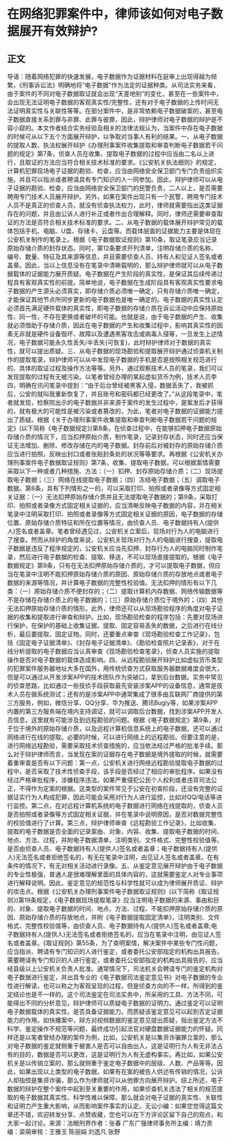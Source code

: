 # 在网络犯罪案件中，律师该如何对电子数据展开有效辩护?
## 正文
导语：随着网络犯罪的快速发展，电子数据作为证据材料在庭审上出现得越为频繁，《刑事诉讼法》明确地将“电子数据”作为法定的证据种类。从司法实务来看，由于案件的不同对电子数据取证就会出现“天差地别”的变化，甚至在一些案件中，会出现无法证明电子数据的客观真实性/完整性，还有对于电子数据的上传时间无法证明真实性与关联性等等。在部分案件中，是非常依赖电子数据破案的，甚至电子数据直接关系到罪与非罪、此罪与彼罪，因此，辩护律师对电子数据的辩护是不容小窥的。本文作者结合实务经验及相关的法律法规认为，当案件中存在电子数据的时候可从以下五个方面展开辩护，以争取对当事人有利的结果。一、从电子数据的提取人数、执法权展开辩护《办理刑事案件收集提取和审查判断电子数据若干问题的规定》第7条，侦查人员在收集、提取电子数据的过程中应当由二名以上进行，且取证的方法应当符合相关技术标准的要求。《公安机关执法细则》的规定，计算机犯罪现场电子证据的勘验、检查，应当由网络安全保卫部门专门负责组织实施，并且可以指派或者聘请具有专门知识的人一同参加。因此，辩护律师可以从电子证据的勘验、检查，应当由网络安全保卫部门的民警负责，二人以上，是否需要聘用专门技术人员展开辩护。另外，如果在案件出现只有一个民警，聘用专门技术人员不是真正的侦查人员，就没有侦查执法权力，此时，律师就需要指出这类证据存在的问题，并且由公诉人进行补正或者作出合理解释。同时，律师还需要审查取证的方法是否符合相关技术标准的要求。二、从电子数据的载体展开辩护常见的载体包括手机、电脑、U盘、存储卡、云盘等。而载体层面的证据能力主要是体现在公安机关制作的笔录上。根据《电子数据取证规则》第10条，取证笔录应当记录原始存储介质的封存状态。同时，第12条要求开列清单，注明存储介质的名称、编号、数量、特征及其来源等信息，并且需要侦查人员、持有人和见证人签名或者盖章。因此，当以上信息没有在笔录中清晰载明的，那么辩护律师就可以从电子数据载体的证据能力展开质疑。电子数据在产生阶段的真实性，是保证其后续传递过程具有客观真实性的前提。简单地说，电子数据在生成阶段具有客观真实性要求电子数据的产生源头必须真实，即存储介质必须唯一确定，只有存储介质唯一确定，才能保证其他节点所同步更新的电子数据也是唯一确定的。电子数据的真实性认定必须首先满足硬件载体的真实性，即电子数据的存储介质在诉讼活动中应保持原始性、同一性，不存在更换或者破坏的可能。也就是说，由于电子数据的产生、收集就必须借助于存储介质，因此在电子数据的产生和收集过程中，影响其真实性的因素无非就是硬件设备毁坏、故障以及遭遇黑客攻击或病毒入侵等，一旦发生上述情况，电子数据可能永久性丢失/半丢失(可恢复)，此时辩护律师对于数据的真实性，就可以提出质疑。三、从电子数据的现场勘验和提取展开辩护通过侦查机关制作的提取笔录，辩护律师可以从中发现电子数据的手机是否是按照相关规范进行的、具体的取证过程及操作方法等等。另外，通过观察技术人员的笔录，我们可以发现提取的过程有无被污染。以笔者曾经办理的某起虚拟货币为例，技术人员李四，明确在讯问笔录中提到：“由于后台曾经被黑客入侵，数据丢失了，我被抓后，公安的就叫我重新恢复了，并且账号和密码都已经更改了。”从这段笔录中，笔者就发现，检察院出示的电子数据并非来源于案件的发生过程中，是案发后才获得的，就有极大的可能性是被污染或者篡改的，为此，笔者对电子数据的证据能力提出了质疑。根据《关于办理刑事案件收集提取和审查判断电子数据若干问题的规定》(以下简称《电子数据规定》)第8条，在侦查过程中，在能够扣押电子数据原始存储介质的情况下，应当扣押原始介质，制作笔录，记录封存状态，同时还应当保证无法增加、删除、修改存储在内的电子数据。封存前后对被封存的原始存储介质应当进行拍照，反映出封口或者张贴封条处的状况等等要求。再根据《公安机关办理刑事案件电子数据取证规则》第7条，收集、提取电子数据，可以根据案情需要采取以下一种或者几种措施、方法：（一）扣押、封存原始存储介质；（二）现场提取电子数据；（三）网络在线提取电子数据；（四）冻结电子数据；（五）调取电子数据。第8条，具有下列情形之一的，可以采取打印、拍照或者录像等方式固定相关证据：（一）无法扣押原始存储介质并且无法提取电子数据的；第9条，采取打印、拍照或者录像方式固定相关证据的，应当清晰反映电子数据的内容，并在相关笔录中注明采取打印、拍照或者录像等方式固定相关证据的原因，电子数据的存储位置、原始存储介质特征和所在位置等情况，由侦查人员、电子数据持有人(提供人)签名或者盖章。笔者曾经遇见过，公安机关立案后，现场对行为人的电脑进行了搜查。然而从辩护的角度来说，公安机关现场对行为人的电脑进行搜查，提取电子数据是违反了程序规定的，公安机关应当先扣押、封存行为人的电脑同时制作笔录，然后进行电子数据的检查、提取、移送，不可以现场直接提取的。根据《电子数据规定》第9条，只有在无法扣押原始存储介质的，才可以提取电子数据，但应当在笔录中注明不能扣押原始存储介质的原因、原始存储介质的存放地点或者电子数据的来源等情况，并计算电子数据的完整性校验值。无法扣押的情形有以下几类：（一）原始存储介质不便封存的；（二）提取计算机内存数据、网络传输数据等不是存储在存储介质上的电子数据的；（三）原始存储介质位于境外的；（四）其他无法扣押原始存储介质的情形。此外，律师还可以从现场勘验程序的角度对电子证据的收集和提取进行审查和辩护。比如，现场勘验检查的程序包括：先要对现场进行保护，在保护的基础上收集证据，提取、固定容易丢失的数据，之后进行在线分析，最后要提取、固定证物。同时，还要重点审查《现场勘验检查工作记录》，包括《固定电子证据清单》、《封存电子证据清单》、《勘验检查照片记录表》，对于在线分析提取的电子数据应当认真审查《现场勘验检查笔录》，侦查人员实施的提取操作是否对电子数据的载体造成影响。四、从远程勘验展开辩护比如虚拟货币类型的犯罪案件服务器地址大多在国外，用传统侦查方式获取服务器数据难度会很大，但是可以通过从开发涉案APP的技术团队作为突破口，拿到后台数据。实务中常见的侦查思路，比如通过一些技侦手段获取最先安装涉案APP的设备信息，通常是技术人员在做系统测试；还有的是涉案APP中通常集成了很多由互联网厂商提供的第三方服务，例如，微信分享、QQ分享、华为推送、腾讯Bugly等，如果涉案APP内置的第三方服务端在境内支持调证，就可以调取后台数据，找到涉案APP开发人员信息，这里就有可能涉及到远程勘验的问题。根据《电子数据规定》第9条，对于位于境外的原始存储介质，以及远程计算机信息系统上的电子数据，还可以通过网络进行在线的提取。必要的时候，可以进行网络上的远程勘验。但要注意的是，进行网络远程勘验，需要采取技术侦查措施的，应当依法经过严格的批准手续。那么对于辩护律师而言，当发现在案的证据存在电子数据是境外提取的时候，就需要着重审查是否有以下问题：第一点，公安机关进行网络远程勘验提取电子数据的过程中，是否采取了技术性侦查手段，该手段是否经过了相应的审批程序。如果没有经过严格审批程序，涉嫌程序违法。如果严重侵犯公民个人权利或者违背司法公正，不得作为定案的根据。这类型的案件常见于公安在初查阶段，还没有完整的证据证实行为人构成犯罪，因此可能会采用对行为人进行监控，比如对QQ/电话等进行监控。第二点，在对远程计算机系统的电子数据进行网络在线提取的，侦查人员是否拍照或者录像等方式固定相关证据，并在笔录中说明原因，是否对数据完整性的校验值进行了计算。第三点，辩护律师审查《远程勘验工作记录》，比如收集、提取的电子数据是否全面的记录案由、对象、内容、收集、提取电子数据的时间、地点、方法、过程，并附电子数据清单，注明类别、文件格式、完整性校验值等。是否由侦查人员、电子数据持有人(提供人)签名或者盖章；电子数据持有人(提供人)无法签名或者拒绝签名的，有无在笔录中注明，由见证人签名或者盖章。在有条件的情况下，有无对相关活动进行录像。五、从鉴定意见展开辩护由于电子数据的专业性极强，普通人是很难理解里面的具体内容的，这就需要鉴定人对专业事项进行解释说明。因此，鉴定意见的规范性与科学性就可以成为律师展开质证、辩护的攻击点。根据《公安机关办理刑事案件电子数据取证规则》(以下简称《取证规则》)第19条规定，《电子数据现场提取笔录》应当注明电子数据的来源、事由和目的、对象、提取电子数据的时间、地点、方法、过程、不能扣押原始存储介质的原因、原始存储介质的存放地点，并附《电子数据提取固定清单》，注明类别、文件格式、完整性校验值等，由侦查人员、电子数据持有人(提供人)签名或者盖章;电子数据持有人(提供人)无法签名或者拒绝签名的，应当在笔录中注明，由见证人签名或者盖章。《取证规则》第55条，为了查明案情，解决案件中某些专门性问题，应当指派、聘请有专门知识的人进行鉴定，或者委托公安部指定的机构出具报告。需要聘请有专门知识的人进行鉴定，或者委托公安部指定的机构出具报告的，应当经县级以上公安机关负责人批准。通常情况下，司法机关会聘请专门的鉴定机构对电子数据进行鉴定，并出具专业的《电子数据司法鉴定意见书》对电子数据的专业性进行解读，也可以称之为客观呈现的过程，但是侦查方向的不一样，所得到的鉴定结论也是不一样的。这个司法鉴定在司法实务中，所采用的工具、方法不同，可能得出不同的分析意见，辩护律师可以质疑电子数据的证明力。通过鉴定可以证明电子数据载体的真实性，是否具备证据能力。而质疑该鉴定意见可以起到否定证据能力的作用。如快播案中，辩方对视频数据的鉴定意见提出质疑，指出鉴定方法不科学、鉴定操作不规范等问题，最终成功引起法官对硬盘数据证据能力的怀疑。同样还是以笔者曾经办理的案件为例，比如，公安机关是以集资诈骗罪立案的，那么对电子数据的鉴定就侧重于被害人是否可以自由出入，这是证明行为人有无非法占有的目的，数据是否可以更改，这是证明行为人有无虚构事实。再比如，如果公安机关是以传销立案的，那么就侧重于鉴定电子数据中的层级、人数、产品等等。因此，如果出现以上类型的电子数据，如果有在案的被告人供述有传销的情况，公诉人却指控是集资诈骗，那么作为律师就可以从他罪方向展开辩护。综上所述，电子数据的辩护在整个案件中起到至关重要的作用，如果侦查机关违法了相关的规范提取的电子数据其真实性、科学性难以保障，那么就会对电子证据的真实性、关联性和证明力产生重大影响，从而影响案件事实的认定。无讼小编：如果您觉得这篇文章还不错，欢迎转发分享、点赞收藏，您也可以在下方评论区留下自己的观点，和大家一起讨论。来源：法眼刑界作者：张春 广东广强律师事务所主编：靖力责编：梁萌审核：王雅玉 陈丽娟 刘逸凡 张野